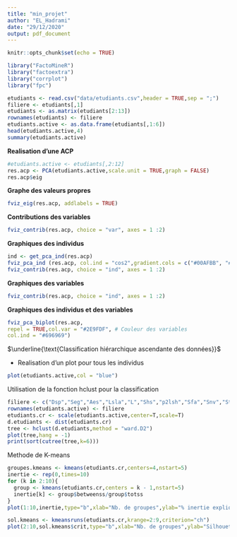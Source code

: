 ```yaml
---
title: "min_projet"
author: "EL_Hadrami"
date: "29/12/2020"
output: pdf_document
---
```


```r
knitr::opts_chunk$set(echo = TRUE)
```

```r
library("FactoMineR")
library("factoextra")
library("corrplot")
library("fpc")
```


```r
etudiants <- read.csv("data/etudiants.csv",header = TRUE,sep = ";")
filiere <- etudiants[,1]
etudiants <- as.matrix(etudiants[2:13])
rownames(etudiants) <- filiere
etudiants.active <- as.data.frame(etudiants[,1:6])
head(etudiants.active,4)
summary(etudiants.active)
```

$\textbf{Realisation d'une ACP}$

```r
#etudiants.active <- etudiants[,2:12]
res.acp <- PCA(etudiants.active,scale.unit = TRUE,graph = FALSE)
res.acp$eig
```

$\textbf{Graphe des valeurs propres}$

```r
fviz_eig(res.acp, addlabels = TRUE)
```


$\textbf{Contributions des variables}$

```r
fviz_contrib(res.acp, choice = "var", axes = 1 :2)
```


$\textbf{Graphiques des individus}$

```r
ind <- get_pca_ind(res.acp)
fviz_pca_ind (res.acp, col.ind = "cos2",gradient.cols = c("#00AFBB", "#E7B800", "#FC4E07"),repel = TRUE) 
fviz_contrib(res.acp, choice = "ind", axes = 1 :2)
```

$\textbf{Graphiques des variables}$

```r
fviz_contrib(res.acp, choice = "ind", axes = 1 :2)
```


$\textbf{Graphiques des individus et des variables}$

```r
fviz_pca_biplot(res.acp,
repel = TRUE,col.var = "#2E9FDF", # Couleur des variables
col.ind = "#696969")
```

$\underline{\text{Classification hiérarchique ascendante des données}}$

- Realisation d'un plot pour tous les individus

```r
plot(etudiants.active,col = "blue")
```

$\text{Utilisation de la fonction hclust pour la classification}$

```r
filiere <- c("Dsp","Seg","Aes","Lsla","L","Shs","p2lsh","Sfa","Snv","Staps")
rownames(etudiants.active) <- filiere
etudiants.cr <- scale(etudiants.active,center=T,scale=T)
d.etudiants <- dist(etudiants.cr)
tree <- hclust(d.etudiants,method = "ward.D2")
plot(tree,hang = -1)
print(sort(cutree(tree,k=6)))
```

$\text{Methode de K-means}$

```r
groupes.kmeans <- kmeans(etudiants.cr,centers=4,nstart=5)
inertie <- rep(0,times=10)
for (k in 2:10){
  group <- kmeans(etudiants.cr,centers = k - 1,nstart=5)
  inertie[k] <- group$betweenss/group$totss
}
plot(1:10,inertie,type="b",xlab="Nb. de groupes",ylab="% inertie expliquée")
```

```r
sol.kmeans <- kmeansruns(etudiants.cr,krange=2:9,criterion="ch")
plot(2:10,sol.kmeans$crit,type="b",xlab="Nb. de groupes",ylab="Silhouette")
```

